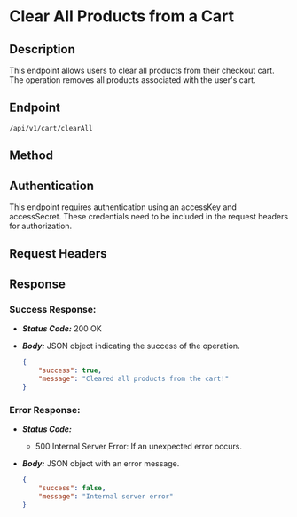 # Clear All Products from a Cart

## Description

This endpoint allows users to clear all products from their checkout cart. The operation removes all products associated with the user's cart.

## Endpoint
```
/api/v1/cart/clearAll
```

## Method

<DELETEBadge/>

## Authentication

This endpoint requires authentication using an accessKey and accessSecret. These credentials need to be included in the request headers for authorization.

## Request Headers

<AccessKeyAndSec/>

## Response

### Success Response: 
  - ***Status Code:*** 200 OK
  - ***Body:*** JSON object indicating the success of the operation.
  
    ```json
    {
        "success": true,
        "message": "Cleared all products from the cart!"
    }
    ```
    

### Error Response:
  - ***Status Code:*** 
    - 500 Internal Server Error: If an unexpected error occurs.
  - ***Body:*** JSON object with an error message.
  
    ```json
    {
        "success": false,
        "message": "Internal server error"
    }
    ```

